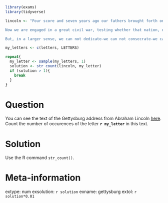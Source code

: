 ```r
library(exams)
library(tidyverse)

lincoln <- "Four score and seven years ago our fathers brought forth on this continent, a new nation, conceived in Liberty, and dedicated to the proposition that all men are created equal.

Now we are engaged in a great civil war, testing whether that nation, or any nation so conceived and so dedicated, can long endure. We are met on a great battle-field of that war. We have come to dedicate a portion of that field, as a final resting place for those who here gave their lives that that nation might live. It is altogether fitting and proper that we should do this.

But, in a larger sense, we can not dedicate—we can not consecrate—we can not hallow—this ground. The brave men, living and dead, who struggled here, have consecrated it, far above our poor power to add or detract. The world will little note, nor long remember what we say here, but it can never forget what they did here. It is for us the living, rather, to be dedicated here to the unfinished work which they who fought here have thus far so nobly advanced. It is rather for us to be here dedicated to the great task remaining before us—that from these honored dead we take increased devotion to that cause for which they gave the last full measure of devotion—that we here highly resolve that these dead shall not have died in vain—that this nation, under God, shall have a new birth of freedom—and that government of the people, by the people, for the people, shall not perish from the earth"

my_letters <- c(letters, LETTERS)

repeat{
  my_letter <- sample(my_letters, 1)
  solution <- str_count(lincoln, my_letter)
  if (solution > 1){
    break
  }
}

```


Question
========
You can see the text of the Gettysburg address from Abraham Lincoln [here](https://en.wikipedia.org/wiki/Gettysburg_Address#Text). Count the number of occurences of the letter __`r my_letter`__ in this text.


Solution
========
Use the R command `str_count()`.



Meta-information
================
extype: num
exsolution: `r solution`
exname: gettysburg
extol: `r solution*0.01`
